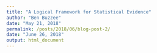 ```yaml
---
title: "A Logical Framework for Statistical Evidence"
author: "Ben Buzzee"
date: "May 21, 2018"
permalink: /posts/2018/06/blog-post-2/
date: "June 26, 2018"
output: html_document
---
```








